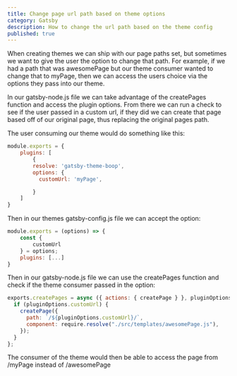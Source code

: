 ```yaml
---
title: Change page url path based on theme options
category: Gatsby
description: How to change the url path based on the theme config
published: true
---
```


When creating themes we can ship with our page paths set, but sometimes we want to give the user the option to change that path.
For example, if we had a path that was awesomePage but our theme consumer wanted to change that to myPage, then we can access the
users choice via the options they pass into our theme.

In our gatsby-node.js file we can take advantage of the createPages function and access the plugin options. From there we can
run a check to see if the user passed in a custom url, if they did we can create that page based off of our original page, thus
replacing the original pages path.

The user consuming our theme would do something like this:

```js
module.exports = {
    plugins: [
        {
        resolve: 'gatsby-theme-boop',
        options: {
          customUrl: 'myPage',

        }
    ]
}
```

Then in our themes gatsby-config.js file we can accept the option:

```js
module.exports = (options) => {
    const {
        customUrl
    } = options;
    plugins: [...]
}
```

Then in our gatsby-node.js file we can use the createPages function and check if the theme consumer passed in the option:

```js
exports.createPages = async ({ actions: { createPage } }, pluginOptions) => {
  if (pluginOptions.customUrl) {
    createPage({
      path: `/${pluginOptions.customUrl}/`,
      component: require.resolve("./src/templates/awesomePage.js"),
    });
  }
};
```

The consumer of the theme would then be able to access the page from /myPage instead of /awesomePage
